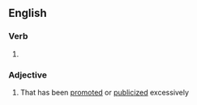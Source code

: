 ==English==

===Verb===
{{head|en|verb form}}

# {{en-past of|overhype}}

===Adjective===
{{en-adj}}

# That has been [[promote]]d or [[publicize]]d excessively